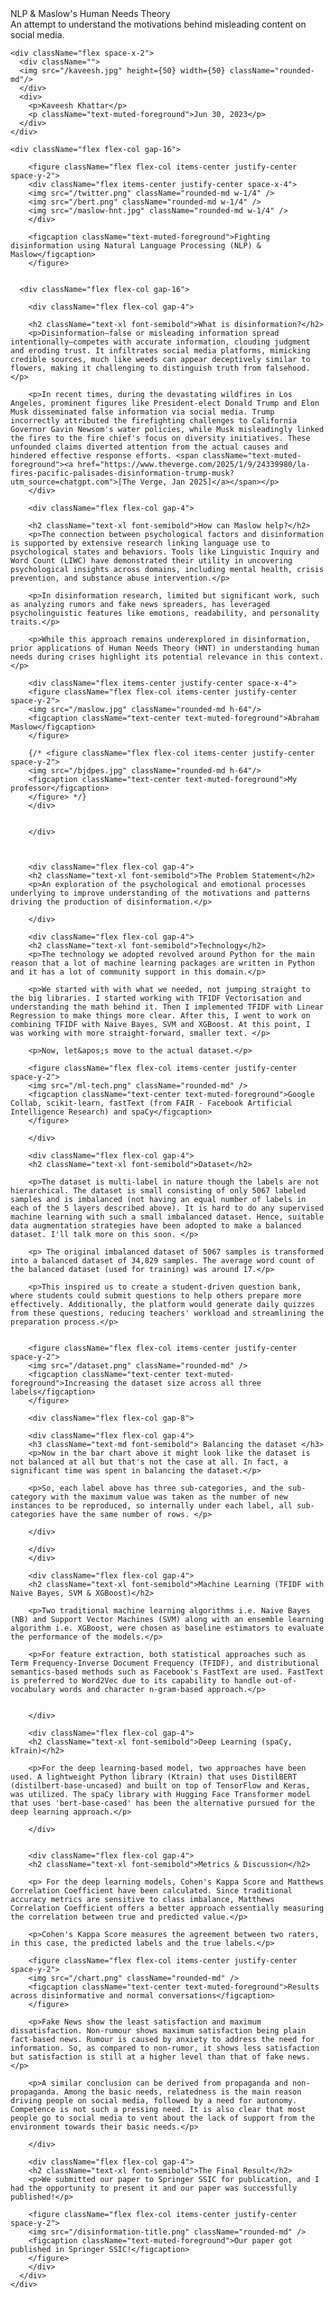 <div className="animate-in prose">
  <div className="flex flex-col gap-4">
      <div className="text-3xl font-bold leading-tight tracking-tight text-primary">
        NLP & Maslow's Human Needs Theory
      </div>
      <div className="text-muted-foreground">
        An attempt to understand the motivations behind misleading content on social media.
      </div>

    <div className="flex space-x-2">
      <div className="">
      <img src="/kaveesh.jpg" height={50} width={50} className="rounded-md"/>
      </div>
      <div>
        <p>Kaveesh Khattar</p>
        <p className="text-muted-foreground">Jun 30, 2023</p>
      </div>
    </div>

    <div className="flex flex-col gap-16">

        <figure className="flex flex-col items-center justify-center space-y-2">
        <div className="flex items-center justify-center space-x-4">
        <img src="/twitter.png" className="rounded-md w-1/4" />
        <img src="/bert.png" className="rounded-md w-1/4" />
        <img src="/maslow-hnt.jpg" className="rounded-md w-1/4" />
        </div>

        <figcaption className="text-muted-foreground">Fighting disinformation using Natural Language Processing (NLP) & Maslow</figcaption>
        </figure>


      <div className="flex flex-col gap-16">

        <div className="flex flex-col gap-4">

        <h2 className="text-xl font-semibold">What is disinformation?</h2>
        <p>Disinformation—false or misleading information spread intentionally—competes with accurate information, clouding judgment and eroding trust. It infiltrates social media platforms, mimicking credible sources, much like weeds can appear deceptively similar to flowers, making it challenging to distinguish truth from falsehood.</p>

        <p>In recent times, during the devastating wildfires in Los Angeles, prominent figures like President-elect Donald Trump and Elon Musk disseminated false information via social media. Trump incorrectly attributed the firefighting challenges to California Governor Gavin Newsom's water policies, while Musk misleadingly linked the fires to the fire chief's focus on diversity initiatives. These unfounded claims diverted attention from the actual causes and hindered effective response efforts. <span className="text-muted-foreground"><a href="https://www.theverge.com/2025/1/9/24339980/la-fires-pacific-palisades-disinformation-trump-musk?utm_source=chatgpt.com">[The Verge, Jan 2025]</a></span></p>
        </div>

        <div className="flex flex-col gap-4">

        <h2 className="text-xl font-semibold">How can Maslow help?</h2>
        <p>The connection between psychological factors and disinformation is supported by extensive research linking language use to psychological states and behaviors. Tools like Linguistic Inquiry and Word Count (LIWC) have demonstrated their utility in uncovering psychological insights across domains, including mental health, crisis prevention, and substance abuse intervention.</p>

        <p>In disinformation research, limited but significant work, such as analyzing rumors and fake news spreaders, has leveraged psycholinguistic features like emotions, readability, and personality traits.</p>

        <p>While this approach remains underexplored in disinformation, prior applications of Human Needs Theory (HNT) in understanding human needs during crises highlight its potential relevance in this context.</p>

        <div className="flex items-center justify-center space-x-4">
        <figure className="flex flex-col items-center justify-center space-y-2">
        <img src="/maslow.jpg" className="rounded-md h-64"/>
        <figcaption className="text-center text-muted-foreground">Abraham Maslow</figcaption>
        </figure>

        {/* <figure className="flex flex-col items-center justify-center space-y-2">
        <img src="/bjdpes.jpg" className="rounded-md h-64"/>
        <figcaption className="text-center text-muted-foreground">My professor</figcaption>
        </figure> */}
        </div>


        </div>



        <div className="flex flex-col gap-4">
        <h2 className="text-xl font-semibold">The Problem Statement</h2>
        <p>An exploration of the psychological and emotional processes underlying to improve understanding of the motivations and patterns driving the production of disinformation.</p>

        </div>

        <div className="flex flex-col gap-4">
        <h2 className="text-xl font-semibold">Technology</h2>
        <p>The technology we adopted revolved around Python for the main reason that a lot of machine learning packages are written in Python and it has a lot of community support in this domain.</p>

        <p>We started with with what we needed, not jumping straight to the big libraries. I started working with TFIDF Vectorisation and understanding the math behind it. Then I implemented TFIDF with Linear Regression to make things more clear. After this, I went to work on combining TFIDF with Naive Bayes, SVM and XGBoost. At this point, I was working with more straight-forward, smaller text. </p>

        <p>Now, let&apos;s move to the actual dataset.</p>

        <figure className="flex flex-col items-center justify-center space-y-2">
        <img src="/ml-tech.png" className="rounded-md" />
        <figcaption className="text-center text-muted-foreground">Google Collab, scikit-learn, fastText (from FAIR - Facebook Artificial Intelligence Research) and spaCy</figcaption>
        </figure>

        </div>

        <div className="flex flex-col gap-4">
        <h2 className="text-xl font-semibold">Dataset</h2>

        <p>The dataset is multi-label in nature though the labels are not hierarchical. The dataset is small consisting of only 5067 labeled samples and is imbalanced (not having an equal number of labels in each of the 5 layers described above). It is hard to do any supervised machine learning with such a small imbalanced dataset. Hence, suitable data augmentation strategies have been adopted to make a balanced dataset. I'll talk more on this soon. </p>

        <p> The original imbalanced dataset of 5067 samples is transformed into a balanced dataset of 34,829 samples. The average word count of the balanced dataset (used for training) was around 17.</p>

        <p>This inspired us to create a student-driven question bank, where students could submit questions to help others prepare more effectively. Additionally, the platform would generate daily quizzes from these questions, reducing teachers' workload and streamlining the preparation process.</p>


        <figure className="flex flex-col items-center justify-center space-y-2">
        <img src="/dataset.png" className="rounded-md" />
        <figcaption className="text-center text-muted-foreground">Increasing the dataset size across all three labels</figcaption>
        </figure>

        <div className="flex flex-col gap-8">

        <div className="flex flex-col gap-4">
        <h3 className="text-md font-semibold"> Balancing the dataset </h3>
        <p>Now in the bar chart above it might look like the dataset is not balanced at all but that's not the case at all. In fact, a significant time was spent in balancing the dataset.</p>

        <p>So, each label above has three sub-categories, and the sub-category with the maximum value was taken as the number of new instances to be reproduced, so internally under each label, all sub-categories have the same number of rows. </p>

        </div>
        
        </div>
        </div>

        <div className="flex flex-col gap-4">
        <h2 className="text-xl font-semibold">Machine Learning (TFIDF with Naive Bayes, SVM & XGBoost)</h2>

        <p>Two traditional machine learning algorithms i.e. Naive Bayes (NB) and Support Vector Machines (SVM) along with an ensemble learning algorithm i.e. XGBoost, were chosen as baseline estimators to evaluate the performance of the models.</p>

        <p>For feature extraction, both statistical approaches such as Term Frequency-Inverse Document Frequency (TFIDF), and distributional semantics-based methods such as Facebook's FastText are used. FastText is preferred to Word2Vec due to its capability to handle out-of-vocabulary words and character n-gram-based approach.</p>


        </div>

        <div className="flex flex-col gap-4">
        <h2 className="text-xl font-semibold">Deep Learning (spaCy, kTrain)</h2>

        <p>For the deep learning-based model, two approaches have been used. A lightweight Python library (Ktrain) that uses DistilBERT (distilbert-base-uncased) and built on top of TensorFlow and Keras, was utilized. The spaCy library with Hugging Face Transformer model that uses 'bert-base-cased' has been the alternative pursued for the deep learning approach.</p>

        </div>


        <div className="flex flex-col gap-4">
        <h2 className="text-xl font-semibold">Metrics & Discussion</h2>

        <p> For the deep learning models, Cohen's Kappa Score and Matthews Correlation Coefficient have been calculated. Since traditional accuracy metrics are sensitive to class imbalance, Matthews Correlation Coefficient offers a better approach essentially measuring the correlation between true and predicted value.</p>

        <p>Cohen's Kappa Score measures the agreement between two raters, in this case, the predicted labels and the true labels.</p>

        <figure className="flex flex-col items-center justify-center space-y-2">
        <img src="/chart.png" className="rounded-md" />
        <figcaption className="text-center text-muted-foreground">Results across disinformative and normal conversations</figcaption>
        </figure>

        <p>Fake News show the least satisfaction and maximum dissatisfaction. Non-rumour shows maximum satisfaction being plain fact-based news. Rumour is caused by anxiety to address the need for information. So, as compared to non-rumor, it shows less satisfaction but satisfaction is still at a higher level than that of fake news.</p>

        <p>A similar conclusion can be derived from propaganda and non-propaganda. Among the basic needs, relatedness is the main reason driving people on social media, followed by a need for autonomy. Competence is not such a pressing need. It is also clear that most people go to social media to vent about the lack of support from the environment towards their basic needs.</p>

        </div>

        <div className="flex flex-col gap-4">
        <h2 className="text-xl font-semibold">The Final Result</h2>
        <p>We submitted our paper to Springer SSIC for publication, and I had the opportunity to present it and our paper was successfully published!</p>

        <figure className="flex flex-col items-center justify-center space-y-2">
        <img src="/disinformation-title.png" className="rounded-md" />
        <figcaption className="text-muted-foreground">Our paper got published in Springer SSIC!</figcaption>
        </figure>
        </div>
      </div>
    </div>

  </div>
</div>
